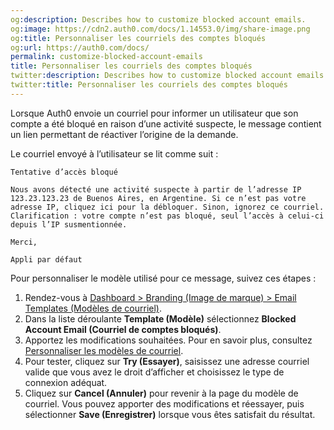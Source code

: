 ```yaml
---
og:description: Describes how to customize blocked account emails.
og:image: https://cdn2.auth0.com/docs/1.14553.0/img/share-image.png
og:title: Personnaliser les courriels des comptes bloqués
og:url: https://auth0.com/docs/
permalink: customize-blocked-account-emails
title: Personnaliser les courriels des comptes bloqués
twitter:description: Describes how to customize blocked account emails.
twitter:title: Personnaliser les courriels des comptes bloqués
---
```


Lorsque Auth0 envoie un courriel pour informer un utilisateur que son compte a été bloqué en raison d’une activité suspecte, le message contient un lien permettant de réactiver l’origine de la demande.

Le courriel envoyé à l’utilisateur se lit comme suit :

`Tentative d’accès bloqué`

`Nous avons détecté une activité suspecte à partir de l’adresse IP 123.23.123.23 de Buenos Aires, en Argentine. Si ce n’est pas votre adresse IP, cliquez ici pour la débloquer. Sinon, ignorez ce courriel. Clarification : votre compte n’est pas bloqué, seul l’accès à celui-ci depuis l’IP susmentionnée.`

`Merci,`

`Appli par défaut`

Pour personnaliser le modèle utilisé pour ce message, suivez ces étapes :

1. Rendez-vous à [Dashboard > Branding (Image de marque) > Email Templates (Modèles de courriel)](%24%7Bmanage_url%7D/#/templates).
2. Dans la liste déroulante **Template (Modèle)** sélectionnez **Blocked Account Email (Courriel de comptes bloqués)**.
3. Apportez les modifications souhaitées. Pour en savoir plus, consultez [Personnaliser les modèles de courriel](/brand-and-customize/email/customize-email-templates).
4. Pour tester, cliquez sur **Try (Essayer)**, saisissez une adresse courriel valide que vous avez le droit d’afficher et choisissez le type de connexion adéquat.
5. Cliquez sur **Cancel (Annuler)** pour revenir à la page du modèle de courriel. Vous pouvez apporter des modifications et réessayer, puis sélectionner **Save (Enregistrer)** lorsque vous êtes satisfait du résultat.